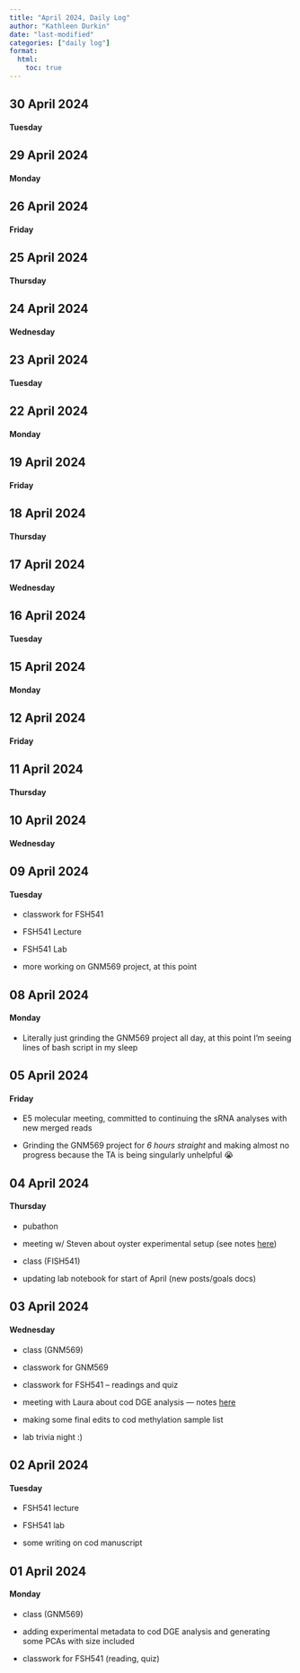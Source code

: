 ```yaml
---
title: "April 2024, Daily Log"
author: "Kathleen Durkin"
date: "last-modified"
categories: ["daily log"]
format:
  html:
    toc: true
---
```


## 30 April 2024

#### Tuesday

## 29 April 2024

#### Monday

## 26 April 2024

#### Friday

## 25 April 2024

#### Thursday

## 24 April 2024

#### Wednesday

## 23 April 2024

#### Tuesday

## 22 April 2024

#### Monday

## 19 April 2024

#### Friday

## 18 April 2024

#### Thursday

## 17 April 2024

#### Wednesday

## 16 April 2024

#### Tuesday

## 15 April 2024

#### Monday

## 12 April 2024

#### Friday

## 11 April 2024

#### Thursday

## 10 April 2024

#### Wednesday

## 09 April 2024

#### Tuesday

-   classwork for FSH541

-   FSH541 Lecture

-   FSH541 Lab

-   more working on GNM569 project, at this point

## 08 April 2024

#### Monday

-   Literally just grinding the GNM569 project all day, at this point I'm seeing lines of bash script in my sleep

## 05 April 2024

#### Friday

-   E5 molecular meeting, committed to continuing the sRNA analyses with new merged reads

-   Grinding the GNM569 project for *6 hours straight* and making almost no progress because the TA is being singularly unhelpful 😭

## 04 April 2024

#### Thursday

-   pubathon

-   meeting w/ Steven about oyster experimental setup (see notes [here](https://docs.google.com/document/d/1IgbZgJOcZYKogHhHB1Apst1ihhXzmYLT-fLHrZf0dtc/edit#heading=h.o21bn5ytygqm))

-   class (FISH541)

-   updating lab notebook for start of April (new posts/goals docs)

## 03 April 2024

#### Wednesday

-   class (GNM569)

-   classwork for GNM569

-   classwork for FSH541 -- readings and quiz

-   meeting with Laura about cod DGE analysis --- notes [here](https://docs.google.com/document/d/1IgbZgJOcZYKogHhHB1Apst1ihhXzmYLT-fLHrZf0dtc/edit#heading=h.fukr5muir45g)

-   making some final edits to cod methylation sample list

-   lab trivia night :)

## 02 April 2024

#### Tuesday

-   FSH541 lecture

-   FSH541 lab

-   some writing on cod manuscript

## 01 April 2024

#### Monday

-   class (GNM569)

-   adding experimental metadata to cod DGE analysis and generating some PCAs with size included

-   classwork for FSH541 (reading, quiz)
